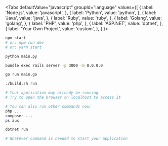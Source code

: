 

<Tabs
  defaultValue="javascript"
  groupId="language"
  values={[
    { label: 'Node.js', value: 'javascript', },
    { label: 'Python', value: 'python', },
    { label: 'Java', value: 'java', },
    { label: 'Ruby', value: 'ruby', },
    { label: 'Golang', value: 'golang', },
    { label: 'PHP', value: 'php', },
    { label: 'ASP.NET', value: 'dotnet', },
    { label: 'Your Own Project', value: 'custom', },
  ]
}>
<TabItem value="javascript">

```bash
npm start  
# or: npm run dev
# or: yarn start
```

</TabItem>
<TabItem value="python">

```bash
python main.py
```

</TabItem>
<TabItem value="ruby">

```bash
bundle exec rails server -p 3000 -b 0.0.0.0
```

</TabItem>
<TabItem value="golang">

```bash
go run main.go
```

</TabItem>
<TabItem value="java">

```bash
./build.sh run
```

</TabItem>
<TabItem value="php">

```bash
# Your application may already be running
# Try to open the browser on localhost to access it

# You can also run other commands now:
php ...
composer ...
ps aux
```

</TabItem>
<TabItem value="dotnet">

```bash
dotnet run
```

</TabItem>
<TabItem value="custom">

```bash
# Whatever command is needed to start your application
```

</TabItem>
</Tabs>
